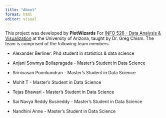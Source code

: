 ```yaml
---
title: "About"
format: html
editor: visual
---
```


This project was developed by **PlotWizards** For [INFO 526 - Data Analysis & Visualization](https://datavizaz.org/) at the University of Arizona, taught by Dr. Greg Chism. The team is comprised of the following team members.

-   Alexander Berliner: Phd student in statistics & data science

-   Anjani Sowmya Bollapragada - Master's Student in Data Science

-   Srinivasan Poonkundran  - Master's Student in Data Science

-   Mohit T  - Master's Student in Data Science

-   Tejas Bhawari  - Master's Student in Data Science

-   Sai Navya Reddy Busireddy - Master's Student in Data Science

-   Nandhini Anne - Master's Student in Data Science
